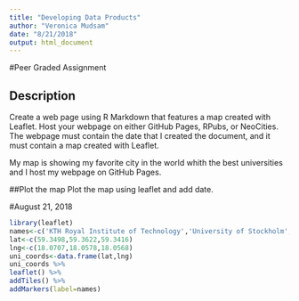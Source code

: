 ```yaml
---
title: "Developing Data Products"
author: "Veronica Mudsam"
date: "8/21/2018"
output: html_document
---
```


#Peer Graded Assignment

## Description
Create a web page using R Markdown that features a map created with Leaflet.
Host your webpage on either GitHub Pages, RPubs, or NeoCities.
The webpage must contain the date that I created the document, and it must contain a map created with Leaflet.

My map is showing my favorite city in the world whith the best universities and I host my webpage on GitHub Pages.

##Plot the map
Plot the map using leaflet and add date.

#August 21, 2018
```r
library(leaflet)
names<-c('KTH Royal Institute of Technology','University of Stockholm','Stockholm School of Economics')
lat<-c(59.3498,59.3622,59.3416)
lng<-c(18.0707,18.0578,18.0568)
uni_coords<-data.frame(lat,lng)
uni_coords %>%
leaflet() %>%
addTiles() %>%
addMarkers(label=names)
```


